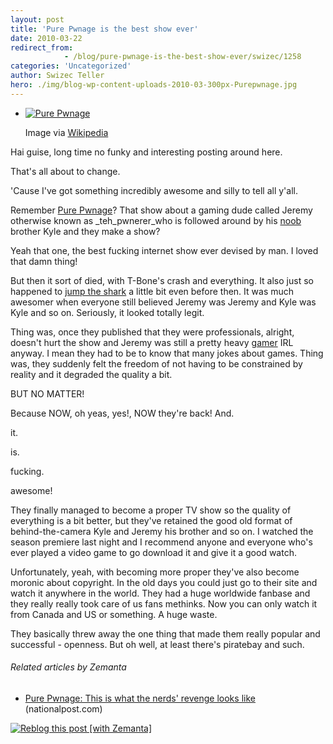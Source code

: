 ```yaml
---
layout: post
title: 'Pure Pwnage is the best show ever'
date: 2010-03-22
redirect_from: 
            - /blog/pure-pwnage-is-the-best-show-ever/swizec/1258
categories: 'Uncategorized'
author: Swizec Teller
hero: ./img/blog-wp-content-uploads-2010-03-300px-Purepwnage.jpg
---
```

- [![Pure Pwnage](./img/blog-wp-content-uploads-2010-03-300px-Purepwnage.jpg "Pure Pwnage")](http://en.wikipedia.org/wiki/Image:Purepwnage.jpg)

  Image via [Wikipedia](http://en.wikipedia.org/wiki/Image:Purepwnage.jpg)

Hai guise, long time no funky and interesting posting around here.



That's all about to change.



'Cause I've got something incredibly awesome and silly to tell all y'all.



Remember [Pure Pwnage](http://www.purepwnage.com "Pure Pwnage")? That show about a gaming dude called Jeremy otherwise known as _teh_pwnerer_who is followed around by his [noob](http://en.wikipedia.org/wiki/Newbie "Newbie") brother Kyle and they make a show?



Yeah that one, the best fucking internet show ever devised by man. I loved that damn thing!



But then it sort of died, with T-Bone's crash and everything. It also just so happened to [jump the shark](http://en.wikipedia.org/wiki/Jumping_the_shark "Jumping the shark") a little bit even before then. It was much awesomer when everyone still believed Jeremy was Jeremy and Kyle was Kyle and so on. Seriously, it looked totally legit.



Thing was, once they published that they were professionals, alright, doesn't hurt the show and Jeremy was still a pretty heavy [gamer](http://en.wikipedia.org/wiki/Gamer "Gamer") IRL anyway. I mean they had to be to know that many jokes about games. Thing was, they suddenly felt the freedom of not having to be constrained by reality and it degraded the quality a bit.



BUT NO MATTER!



Because NOW, oh yeas, yes!, NOW they're back! And.



it.



is.



fucking.



awesome!



They finally managed to become a proper TV show so the quality of everything is a bit better, but they've retained the good old format of behind-the-camera Kyle and Jeremy his brother and so on. I watched the season premiere last night and I recommend anyone and everyone who's ever played a video game to go download it and give it a good watch.



Unfortunately, yeah, with becoming more proper they've also become moronic about copyright. In the old days you could just go to their site and watch it anywhere in the world. They had a huge worldwide fanbase and they really really took care of us fans methinks. Now you can only watch it from Canada and US or something. A huge waste.



They basically threw away the one thing that made them really popular and successful - openness. But oh well, at least there's piratebay and such.

###### Related articles by Zemanta

- [Pure Pwnage: This is what the nerds' revenge looks like](http://www.nationalpost.com/rss/story.html?id=2667931) (nationalpost.com)

[![Reblog this post \[with Zemanta\]](http://img.zemanta.com/reblog_e.png?x-id=d7ffe976-02e2-41e5-b2d3-79a66ad853bb)](http://reblog.zemanta.com/zemified/d7ffe976-02e2-41e5-b2d3-79a66ad853bb/ "Reblog this post \[with Zemanta]")